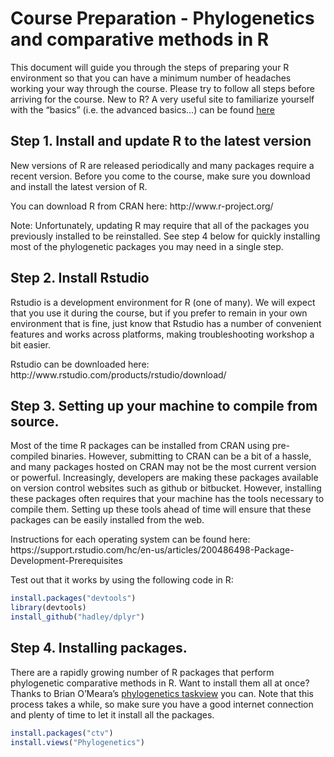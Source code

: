 # Course Preparation - Phylogenetics and comparative methods in R
This document will guide you through the steps of preparing your R environment so that
you can have a minimum number of headaches  working your way through the course. Please
try to follow all steps before arriving for the course. New to R? A very useful site to 
familiarize yourself with the "basics" (i.e. the advanced basics...) can be found [here](http://adv-r.had.co.nz/)

## Step 1. Install and update R to the latest version
New versions of R are released periodically and many packages require a recent version. 
Before you come to the course, make sure you download and install the latest version of
R. 

You can download R from CRAN here: http://www.r-project.org/

Note: Unfortunately, updating R may require that all of the packages you previously installed
to be reinstalled. See step 4 below for quickly installing most of the phylogenetic packages you
may need in a single step.

## Step 2. Install Rstudio
Rstudio is a development environment for R (one of many). We will expect that you use it
during the course, but if you prefer to remain in your own environment that is fine, just 
know that Rstudio has a number of convenient features and works across platforms, making 
troubleshooting workshop a bit easier. 

Rstudio can be downloaded here: http://www.rstudio.com/products/rstudio/download/

## Step 3. Setting up your machine to compile from source.
Most of the time R packages can be installed from CRAN using pre-compiled binaries. However, 
submitting to CRAN can be a bit of a hassle, and many packages hosted on CRAN may not be the most 
current version or powerful. Increasingly, developers are making these packages available on 
version control websites such as github or bitbucket. However, installing these packages often 
requires that your machine has the tools necessary to compile them. Setting up these tools ahead
of time will ensure that these packages can be easily installed from the web.

Instructions for each operating system can be found here: https://support.rstudio.com/hc/en-us/articles/200486498-Package-Development-Prerequisites

Test out that it works by using the following code in R:
``` r
install.packages("devtools")
library(devtools)
install_github("hadley/dplyr")
```

## Step 4. Installing packages. 
There are a rapidly growing number of R packages that perform phylogenetic comparative methods
in R. Want to install them all at once? Thanks to Brian O'Meara's [phylogenetics taskview](http://cran.r-project.org/web/views/Phylogenetics.html) you can.
Note that this process takes a while, so make sure you have a good internet connection and plenty of
time to let it install all the packages. 
``` r
install.packages("ctv")
install.views("Phylogenetics")
```

